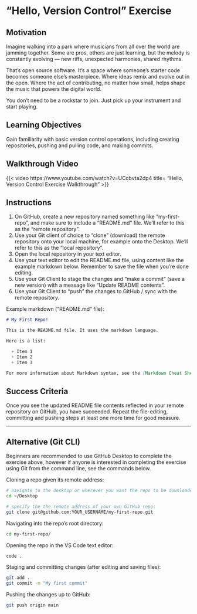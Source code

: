 # "Hello, Version Control" Exercise

## Motivation

:::{.callout-tip title="The World's Largest Jam Session"}
Imagine walking into a park where musicians from all over the world are jamming together. Some are pros, others are just learning, but the melody is constantly evolving — new riffs, unexpected harmonies, shared rhythms.

That's open source software. It's a space where someone's starter code becomes someone else's masterpiece. Where ideas remix and evolve out in the open. Where the act of contributing, no matter how small, helps shape the music that powers the digital world.

You don't need to be a rockstar to join. Just pick up your instrument and start playing.
:::

## Learning Objectives

Gain familiarity with basic version control operations, including creating repositories, pushing and pulling code, and making commits.

## Walkthrough Video

{{< video https://www.youtube.com/watch?v=UCcbvta2dp4
    title= "Hello, Version Control Exercise Walkthrough" >}}


## Instructions

  1. On GitHub, create a new repository named something like "my-first-repo", and make sure to include a "README.md" file. We'll refer to this as the "remote repository".
  2. Use your Git client of choice to "clone" (download) the remote repository onto your local machine, for example onto the Desktop. We'll refer to this as the "local repository".
  3. Open the local repository in your text editor.
  4. Use your text editor to edit the README.md file, using content like the example markdown below. Remember to save the file when you're done editing.
  5. Use your Git Client to stage the changes and "make a commit" (save a new version) with a message like "Update README contents".
  6. Use your Git Client to "push" the changes to GitHub / sync with the remote repository.


Example markdown ("README.md" file):

```md
# My First Repo!

This is the README.md file. It uses the markdown language.

Here is a list:

  + Item 1
  + Item 2
  + Item 3

For more information about Markdown syntax, see the [Markdown Cheat Sheet](https://www.markdownguide.org/cheat-sheet/).
```

## Success Criteria

Once you see the updated README file contents reflected in your remote repository on GitHub, you have succeeded. Repeat the file-editing, committing and pushing steps at least one more time for good measure.



<hr>

## Alternative (Git CLI)

Beginners are recommended to use GitHub Desktop to complete the exercise above, however if anyone is interested in completing the exercise using Git from the command line, see the commands below.

Cloning a repo given its remote address:

```sh
# navigate to the desktop or wherever you want the repo to be downloaded:
cd ~/Desktop

# specify the the remote address of your own GitHub repo:
git clone git@github.com:YOUR_USERNAME/my-first-repo.git
```

Navigating into the repo's root directory:

```sh
cd my-first-repo/
```

Opening the repo in the VS Code text editor:

```sh
code .
```

Staging and committing changes (after editing and saving files):

```sh
git add .
git commit -m "My first commit"
```

Pushing the changes up to GitHub:

```sh
git push origin main
```
